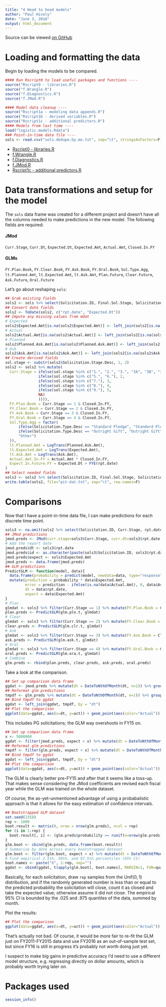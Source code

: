 ```yaml
---
title: "4 Head to head models"
author: "Paul Hively"
date: "June 3, 2016"
output: html_document
---
```


Source can be viewed [on GitHub](https://github.com/phively/gsb-sols-proj/blob/master/4%20Head%20to%20head%20models.Rmd)

# Loading and formatting the data

Begin by loading the models to be compared.

```r
#### Run Rscript0 to load useful packages and functions ----
source("Rscript0 - libraries.R")
source("f.Wrangle.R")
source("f.Diagnostics.R")
source("f.JMod.R")
```
```r
#### Model data cleanup ----
source("Rscript1a - modeling data appends.R")
source("Rscript1b - derived variables.R")
source("Rscript1c - additional predictors.R")
#### Models from last time ----
load("logistic.models.Rdata")
### Point-in-time data file ----
sols <- read.csv("sols.dedupe.by.mo.txt", sep="\t", stringsAsFactors=F)
```

* [Rscript0 - libraries.R](https://github.com/phively/gsb-sols-proj/blob/master/Rscript0%20-%20libraries.R)
* [f.Wrangle.R](https://github.com/phively/gsb-sols-proj/blob/master/f.Wrangle.R)
* [f.Diagnostics.R](https://github.com/phively/gsb-sols-proj/blob/master/f.Diagnostics.R)
* [f.JMod.R](https://github.com/phively/gsb-sols-proj/blob/master/f.JMod.R)
* [Rscript1c - additional predictors.R](https://github.com/phively/gsb-sols-proj/blob/master/Rscript1c%20-%20additional%2predictors.R)

# Data transformations and setup for the model

The `sols` data frame was created for a different project and doesn't have all the columns needed to make predictions in the new model. The following fields are required:

#### JMod
`Curr.Stage`, `Curr.Dt`, `Expected.Dt`, `Expected.Amt`, `Actual.Amt`, `Closed.In.FY`

#### GLMs
`FY.Plan.Book`, `FY.Clear.Book`, `FY.Ask.Book`, `FY.Oral.Book`, `Sol.Type.Agg`, `lt.Planned.Amt`, `lt.Expected.Amt`, `lt.Ask.Amt`, `Plan.Future`, `Clear.Future`, `Ask.Future`, `Oral.Future`

Let's go about reshaping `sols`:

```r
## Grab existing fields
sols2 <- sols %>% select(Solicitation.ID, Final.Sol.Stage, Solicitation.Stage.Desc, filename, rpt.date, Expected.Dt, Expected.Amt, Actual.Amt, Resolved.In.FY, Closed.In.FY, Solicitation.Type.Desc, Planned.Ask.Amt, Ask.Amt)
## Convert date fields
sols2 <- ToDate(sols2, c("rpt.date", "Expected.Dt"))
## Impute any missing values from mdat
# Expected
sols2$Expected.Amt[is.na(sols2$Expected.Amt)] <- left_join(sols2[is.na(sols2$Expected.Amt), c("Solicitation.ID", "Expected.Amt")], mdat[, c("Solicitation.ID", "Expected.Amt")], by="Solicitation.ID")[, 3]
# Actual
sols2$Actual.Amt[is.na(sols2$Actual.Amt)] <- left_join(sols2[is.na(sols2$Actual.Amt), c("Solicitation.ID", "Actual.Amt")], mdat[, c("Solicitation.ID", "Actual.Amt")], by="Solicitation.ID")[, 3]
# Planned
sols2$Planned.Ask.Amt[is.na(sols2$Planned.Ask.Amt)] <- left_join(sols2[is.na(sols2$Planned.Ask.Amt), c("Solicitation.ID", "Planned.Ask.Amt")], mdat[, c("Solicitation.ID", "Planned.Amt")], by="Solicitation.ID")[, 3]
# Ask
sols2$Ask.Amt[is.na(sols2$Ask.Amt)] <- left_join(sols2[is.na(sols2$Ask.Amt), c("Solicitation.ID", "Ask.Amt")], mdat[, c("Solicitation.ID", "Ask.Amt")], by="Solicitation.ID")[, 3]
## Create derived fields
sol.stage <- substr(sols2$Solicitation.Stage.Desc, 1, 2)
sols2 <- sols2 %>% mutate(
  Curr.Stage = ifelse(sol.stage %in% c("1.", "2.", "3.", "3A", "3B", "3C", "4."), 1,
               ifelse(sol.stage %in% c("5.", "6."), 2,
               ifelse(sol.stage %in% c("7."), 3,
               ifelse(sol.stage %in% c("8."), 4,
               ifelse(sol.stage %in% c("9."), 5,
               NA)
               )))),
  FY.Plan.Book = Curr.Stage == 1 & Closed.In.FY,
  FY.Clear.Book = Curr.Stage == 2 & Closed.In.FY,
  FY.Ask.Book = Curr.Stage == 3 & Closed.In.FY,
  FY.Oral.Book = Curr.Stage == 4 & Closed.In.FY,
  Sol.Type.Agg = factor(
	  ifelse(Solicitation.Type.Desc == "Standard Pledge", "Standard Pledge",
	  ifelse(Solicitation.Type.Desc == "Outright Gift", "Outright Gift",
	  "Other")
  )),
  lt.Planned.Amt = LogTrans(Planned.Ask.Amt),
  lt.Expected.Amt = LogTrans(Expected.Amt),
  lt.Ask.Amt = LogTrans(Ask.Amt),
  Actual.Amt.In.FY = Actual.Amt * Closed.In.FY,
  Expect.In.Future.FY = Expected.Dt > FYE(rpt.date)
)
## Select needed fields
sols2 <- sols2 %>% select(Solicitation.ID, Final.Sol.Stage, Solicitation.Stage.Desc, Curr.Stage, filename, rpt.date, Expected.Dt, Planned.Ask.Amt, Ask.Amt, Expected.Amt, Actual.Amt, Actual.Amt.In.FY, Closed.In.FY, Sol.Type.Agg, lt.Planned.Amt, lt.Expected.Amt, lt.Ask.Amt, Expected.Dt, Expect.In.Future.FY)
write.table(sols2, file="pit-dat.txt", sep="\t", row.names=F)
```

# Comparisons

Now that I have a point-in-time data file, I can make predictions for each discrete time point.

```r
sols3 <- na.omit(sols2 %>% select(Solicitation.ID, Curr.Stage, rpt.date, Expected.Dt, Expected.Amt, Actual.Amt, Closed.In.FY, Expect.In.Future.FY, Sol.Type.Agg, lt.Planned.Amt, lt.Expected.Amt, lt.Ask.Amt))
## JMod predictions
jmod.preds <- JMod(curr.stage=sols3$Curr.Stage, curr.dt=sols3$rpt.date, expected.dt=sols3$Expected.Dt, expect.amt=sols3$Expected.Amt, act.amt=sols3$Actual.Amt, closed.in.fy=sols3$Closed.In.FY)
# Add the report date
jmod.preds$dt <- sols3$rpt.date
jmod.preds$id <- as.character(paste(sols3$Solicitation.ID, sols3$rpt.date, sep="."))
jmod.preds$expect <- sols3$Expected.Amt
jmod.preds <- data.frame(jmod.preds)
## GLM predictions
PredictGLM <- function(model, data){
  data.frame(probability = predict(model, newdata=data, type="response")) %>%
  mutate(prediction = probability * data$Expected.Amt,
         error = prediction - ifelse(is.na(data$Actual.Amt), 0, data$Actual.Amt) * data$Closed.In.FY,
         dt = data$rpt.date,
         expect = data$Expected.Amt)
}
# Plan
glmdat <- sols3 %>% filter(Curr.Stage == 1) %>% mutate(FY.Plan.Book = Closed.In.FY, Plan.Future = Expect.In.Future.FY)
plan.preds <- PredictGLM(glm.pln.t, glmdat)
# Clear
glmdat <- sols3 %>% filter(Curr.Stage == 2) %>% mutate(FY.Clear.Book = Closed.In.FY, Clear.Future = Expect.In.Future.FY)
clear.preds <- PredictGLM(glm.clr.t, glmdat)
# Ask
glmdat <- sols3 %>% filter(Curr.Stage == 3) %>% mutate(FY.Ask.Book = Closed.In.FY, Ask.Future = Expect.In.Future.FY)
ask.preds <- PredictGLM(glm.ask.t, glmdat)
# Oral
glmdat <- sols3 %>% filter(Curr.Stage == 4) %>% mutate(FY.Oral.Book = Closed.In.FY, Oral.Future = Expect.In.Future.FY)
oral.preds <- PredictGLM(glm.ora.t, glmdat)
# Combine
glm.preds <- rbind(plan.preds, clear.preds, ask.preds, oral.preds)
```

Take a look at the comparison.

```r
## Set up comparison data frame
ggdat <- jmod.preds %>% mutate(dt = DateToNthOfMonth(dt, n=1)) %>% group_by(dt) %>% summarise(pred = sum(prediction), act = sum(actual))
## Reformat glm predictions
tmpdf <- glm.preds %>% mutate(dt = DateToNthOfMonth(dt, n=1)) %>% group_by(dt) %>% summarise(glm.pred = sum(prediction))
## Bind tmpdf to ggdat
ggdat <- left_join(ggdat, tmpdf, by = "dt")
## Plot the comparison
ggplot(data=ggdat, aes(x=dt, y=act)) + geom_point(aes(color="Actual")) + geom_line(aes(color="Actual"), size=1.5, alpha=.5) + geom_point(aes(y=pred, color="JMod")) + geom_line(aes(y=pred, color="JMod")) + geom_point(aes(y=glm.pred, color="GLM")) + geom_line(aes(y=glm.pred, color="GLM")) + scale_y_continuous(name="Amount", labels=scales::dollar) + scale_x_date(name="Date", date_minor_breaks="month") + labs(title="All solicitations")
```

This includes PG solicitations; the GLM way overshoots in FY15 on.

```r
## Set up comparison data frame
x <- 5000000
ggdat <- filter(jmod.preds, expect < x) %>% mutate(dt = DateToNthOfMonth(dt, n=1)) %>% group_by(dt) %>% summarise(pred = sum(prediction), act = sum(actual))
## Reformat glm predictions
tmpdf <- filter(glm.preds, expect < x) %>% mutate(dt = DateToNthOfMonth(dt, n=1)) %>% group_by(dt) %>% summarise(glm.pred = sum(prediction))
## Bind tmpdf to ggdat
ggdat <- left_join(ggdat, tmpdf, by = "dt")
## Plot the comparison
ggplot(data=ggdat, aes(x=dt, y=act)) + geom_point(aes(color="Actual")) + geom_line(aes(color="Actual"), size=1.5, alpha=.5) + geom_point(aes(y=pred, color="JMod")) + geom_line(aes(y=pred, color="JMod")) + geom_point(aes(y=glm.pred, color="GLM")) + geom_line(aes(y=glm.pred, color="GLM")) + scale_y_continuous(name="Amount", labels=scales::dollar) + scale_x_date(name="Date", date_minor_breaks="month") + labs(title=paste("Solicitations under", dollar(x)))
```

The GLM is clearly better pre-FY15 and after that it seems like a toss-up. That makes sense considering the JMod coefficients are revised each fiscal year while the GLM was trained on the whole dataset.

Of course, the as-yet-unmentioned advantage of using a probabalistic approach is that it allows for the easy estimation of confidence intervals.

```r
## Bootstrapped GLM dataset
set.seed(2358)
rep <- 1000
boot.result <- matrix(0, nrow = nrow(glm.preds), ncol = rep)
for (i in 1:rep) {
  boot.result[, i] <- (glm.preds$probability >= runif(n=nrow(glm.preds), min=0, max=1)) * glm.preds$expect
}
glm.boot <- cbind(glm.preds, data.frame(boot.result))
# Summarise by date across every bootstrapped dataset
glm.boot <- filter(glm.boot, expect < x) %>% mutate(dt = DateToNthOfMonth(dt, n=1)) %>% group_by(dt) %>% summarise_each(funs(sum))
# Find empirical 2.5th, 50th, and 97.5th percentiles (95% CI)
boot.names <- paste("X", 1:rep, sep="")
ggdat <- cbind(ggdat, t(apply(glm.boot[, boot.names], MARGIN=1, FUN=quantile, probs=c(.025, .5, .975))))
```

Basically, for each solicitation, draw `rep` samples from the $\text{Unif}(0,1)$ distribution, and if the randomly generated number is less than or equal to the predicted probability the solicitation will close, count it as closed and take the expected value; otherwise assume it did not close. The empirical 95% CI is bounded by the .025 and .975 quantiles of the data, summed by month.

Plot the results:

```r
## Plot the comparison
ggplot(data=ggdat, aes(x=dt, y=act)) + geom_point(aes(color="Actual")) + geom_line(aes(color="Actual"), size=1.5, alpha=.5) + geom_point(aes(y=pred, color="JMod")) + geom_line(aes(y=pred, color="JMod")) + geom_point(aes(y=glm.pred, color="GLM")) + geom_line(aes(y=glm.pred, color="GLM")) + scale_y_continuous(name="Amount", labels=scales::dollar) + scale_x_date(name="Date", date_minor_breaks="month") + geom_ribbon(aes(ymin=`2.5%`, ymax=`97.5%`), fill="green", alpha=.1) + labs(title=paste("Solicitations under", dollar(x), "with 95% GLM CI"))
```

That's actually not bad. Of course, it would be more fair to re-fit the GLM just on FY2011-FY2015 data and use FY2016 as an out-of-sample test set, but since FY16 is still in progress it's probably not worth doing just yet.

I suspect to make big gains in predictive accuracy I'd need to use a different model structure, e.g. regressing directly on dollar amounts, which is probably worth trying later on.

# Packages used
```r
session_info()
```